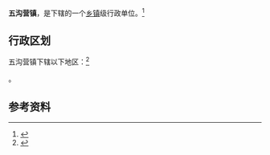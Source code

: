 {{中国乡级行政区|41/17/21/101/000}}

'''五沟营镇'''，是{{PRC admin/fullname|41/17/21/101/000|3}}下辖的一个[[乡镇|乡镇]]级行政单位。<ref>{{PRC admin/ref sgc|{{PRC admin/parent|41/17/21/101/000}}}}</ref>

== 行政区划 ==

五沟营镇下辖以下地区：<ref>{{PRC admin/ref sgc|41/17/21/101/000}}</ref>

{{PRC admin/children|41/17/21/101/000}}。

== 参考资料 ==

{{reflist}}

{{行政区划小作品}}
{{PRC admin/navcat|41/17/21/101/000}}